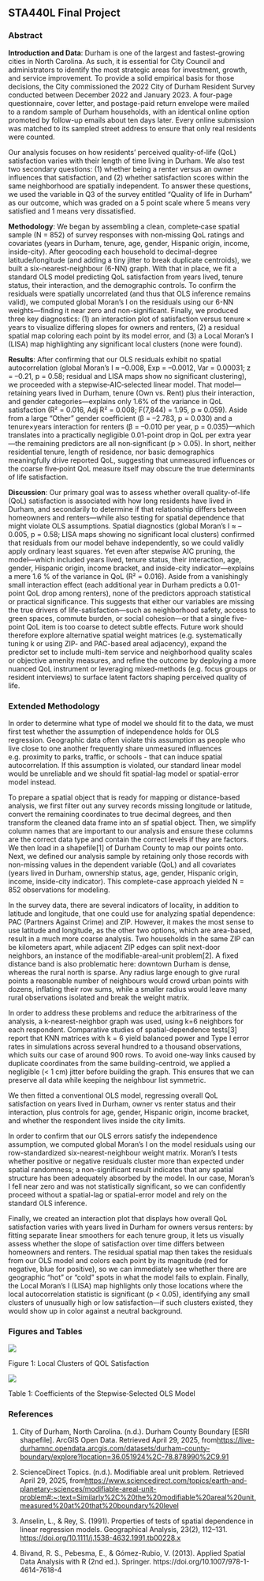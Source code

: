 ## **STA440L Final Project**

### Abstract

**Introduction and Data**: Durham is one of the largest and fastest-growing cities in North Carolina. As such, it is essential for City Council and administrators to identify the most strategic areas for investment, growth, and service improvement. To provide a solid empirical basis for those decisions, the City commissioned the 2022 City of Durham Resident Survey conducted between December 2022 and January 2023. A four-page questionnaire, cover letter, and postage-paid return envelope were mailed to a random sample of Durham households, with an identical online option promoted by follow-up emails about ten days later. Every online submission was matched to its sampled street address to ensure that only real residents were counted.

Our analysis focuses on how residents’ perceived quality-of-life (QoL) satisfaction varies with their length of time living in Durham. We also test two secondary questions: (1) whether being a renter versus an owner influences that satisfaction, and (2) whether satisfaction scores within the same neighborhood are spatially independent. To answer these questions, we used the variable in Q3 of the survey entitled “Quality of life in Durham” as our outcome, which was graded on a 5 point scale where 5 means very satisfied and 1 means very dissatisfied.

**Methodology**: We began by assembling a clean, complete‐case spatial sample (N = 852) of survey responses with non‐missing QoL ratings and covariates (years in Durham, tenure, age, gender, Hispanic origin, income, inside-city). After geocoding each household to decimal-degree latitude/longitude (and adding a tiny jitter to break duplicate centroids), we built a six-nearest-neighbour (6-NN) graph. With that in place, we fit a standard OLS model predicting QoL satisfaction from years lived, tenure status, their interaction, and the demographic controls. To confirm the residuals were spatially uncorrelated (and thus that OLS inference remains valid), we computed global Moran’s I on the residuals using our 6-NN weights—finding it near zero and non-significant. Finally, we produced three key diagnostics: (1) an interaction plot of satisfaction versus tenure × years to visualize differing slopes for owners and renters, (2) a residual spatial map coloring each point by its model error, and (3) a Local Moran’s I (LISA) map highlighting any significant local clusters (none were found).

**Results**: After confirming that our OLS residuals exhibit no spatial autocorrelation (global Moran’s I ≈ –0.008, Exp = –0.0012, Var = 0.00031; z = –0.21, p = 0.58; residual and LISA maps show no significant clustering), we proceeded with a stepwise‐AIC‐selected linear model. That model—retaining years lived in Durham, tenure (Own vs. Rent) plus their interaction, and gender categories—explains only 1.6% of the variance in QoL satisfaction (R² = 0.016, Adj R² = 0.008; F(7,844) = 1.95, p ≈ 0.059). Aside from a large “Other” gender coefficient (β = –2.783, p = 0.030) and a tenure×years interaction for renters (β = –0.010 per year, p = 0.035)—which translates into a practically negligible 0.01-point drop in QoL per extra year—the remaining predictors are all non‐significant (p \> 0.05). In short, neither residential tenure, length of residence, nor basic demographics meaningfully drive reported QoL, suggesting that unmeasured influences or the coarse five‐point QoL measure itself may obscure the true determinants of life satisfaction.

**Discussion**: Our primary goal was to assess whether overall quality-of-life (QoL) satisfaction is associated with how long residents have lived in Durham, and secondarily to determine if that relationship differs between homeowners and renters—while also testing for spatial dependence that might violate OLS assumptions. Spatial diagnostics (global Moran’s I ≈ –0.005, p = 0.58; LISA maps showing no significant local clusters) confirmed that residuals from our model behave independently, so we could validly apply ordinary least squares. Yet even after stepwise AIC pruning, the model—which included years lived, tenure status, their interaction, age, gender, Hispanic origin, income bracket, and inside-city indicator—explains a mere 1.6 % of the variance in QoL (R² = 0.016). Aside from a vanishingly small interaction effect (each additional year in Durham predicts a 0.01-point QoL drop among renters), none of the predictors approach statistical or practical significance. This suggests that either our variables are missing the true drivers of life-satisfaction—such as neighborhood safety, access to green spaces, commute burden, or social cohesion—or that a single five-point QoL item is too coarse to detect subtle effects. Future work should therefore explore alternative spatial weight matrices (e.g. systematically tuning k or using ZIP- and PAC-based areal adjacency), expand the predictor set to include multi-item service and neighborhood quality scales or objective amenity measures, and refine the outcome by deploying a more nuanced QoL instrument or leveraging mixed-methods (e.g. focus groups or resident interviews) to surface latent factors shaping perceived quality of life.

### Extended Methodology

In order to determine what type of model we should fit to the data, we must first test whether the assumption of independence holds for OLS regression. Geographic data often violate this assumption as people who live close to one another frequently share unmeasured influences e.g. proximity to parks, traffic, or schools - that can induce spatial autocorrelation. If this assumption is violated, our standard linear model would be unreliable and we should fit spatial-lag model or spatial-error model instead. 

To prepare a spatial object that is ready for mapping or distance-based analysis, we first filter out any survey records missing longitude or latitude, convert the remaining coordinates to true decimal degrees, and then transform the cleaned data frame into an sf spatial object. Then, we simplify column names that are important to our analysis and ensure these columns are the correct data type and contain the correct levels if they are factors. We then load in a shapefile\[1\] of Durham County to map our points onto. Next, we defined our analysis sample by retaining only those records with non-missing values in the dependent variable (QoL) and all covariates (years lived in Durham, ownership status, age, gender, Hispanic origin, income, inside-city indicator). This complete-case approach yielded N = 852 observations for modeling.

In the survey data, there are several indicators of locality, in addition to latitude and longitude, that one could use for analyzing spatial dependence: PAC (Partners Against Crime) and ZIP. However, it makes the most sense to use latitude and longitude, as the other two options, which are area-based, result in a much more coarse analysis. Two households in the same ZIP can be kilometers apart, while adjacent ZIP edges can split next-door neighbors, an instance of the modifiable-areal-unit problem\[2\]. A fixed distance band is also problematic here: downtown Durham is dense, whereas the rural north is sparse. Any radius large enough to give rural points a reasonable number of neighbours would crowd urban points with dozens, inflating their row sums, while a smaller radius would leave many rural observations isolated and break the weight matrix.

In order to address these problems and reduce the arbitrariness of the analysis, a k-nearest-neighbor graph was used, using k=6 neighbors for each respondent. Comparative studies of spatial-dependence tests\[3\] report that KNN matrices with k = 6 yield balanced power and Type I error rates in simulations across several hundred to a thousand observations, which suits our case of around 900 rows. To avoid one-way links caused by duplicate coordinates from the same building-centroid, we applied a negligible (\< 1 cm) jitter before building the graph. This ensures that we can preserve all data while keeping the neighbour list symmetric.

We then fitted a conventional OLS model, regressing overall QoL satisfaction on years lived in Durham, owner vs renter status and their interaction, plus controls for age, gender, Hispanic origin, income bracket, and whether the respondent lives inside the city limits.

In order to confirm that our OLS errors satisfy the independence assumption, we computed global Moran’s I on the model residuals using our row-standardized six-nearest-neighbour weight matrix. Moran’s I tests whether positive or negative residuals cluster more than expected under spatial randomness; a non-significant result indicates that any spatial structure has been adequately absorbed by the model. In our case, Moran’s I fell near zero and was not statistically significant, so we can confidently proceed without a spatial-lag or spatial-error model and rely on the standard OLS inference.

Finally, we created an interaction plot that displays how overall QoL satisfaction varies with years lived in Durham for owners versus renters: by fitting separate linear smoothers for each tenure group, it lets us visually assess whether the slope of satisfaction over time differs between homeowners and renters. The residual spatial map then takes the residuals from our OLS model and colors each point by its magnitude (red for negative, blue for positive), so we can immediately see whether there are geographic “hot” or “cold” spots in what the model fails to explain. Finally, the Local Moran’s I (LISA) map highlights only those locations where the local autocorrelation statistic is significant (p \< 0.05), identifying any small clusters of unusually high or low satisfaction—if such clusters existed, they would show up in color against a neutral background.\

### Figures and Tables

![](figures/results/Local%20Clusters%20of%20QOL%20Satisfaction.png)

Figure 1: Local Clusters of QOL Satisfaction

![](figures/results/Coefficients of the Stepwise‐Selected OLS Model.png)

Table 1: Coefficients of the Stepwise‐Selected OLS Model\

### References

1.  City of Durham, North Carolina. (n.d.). Durham County Boundary \[ESRI shapefile\]. ArcGIS Open Data. Retrieved April 29, 2025, from<https://live-durhamnc.opendata.arcgis.com/datasets/durham-county-boundary/explore?location=36.051924%2C-78.878990%2C9.91>

2.  ScienceDirect Topics. (n.d.). Modifiable areal unit problem. Retrieved April 29, 2025, from<https://www.sciencedirect.com/topics/earth-and-planetary-sciences/modifiable-areal-unit-problem#:~:text=Similarly%2C%20the%20modifiable%20areal%20unit,measured%20at%20that%20boundary%20level>

3.  Anselin, L., & Rey, S. (1991). Properties of tests of spatial dependence in linear regression models. Geographical Analysis, 23(2), 112–131. <https://doi.org/10.1111/j.1538-4632.1991.tb00228.x> 

4.  Bivand, R. S., Pebesma, E., & Gómez-Rubio, V. (2013). Applied Spatial Data Analysis with R (2nd ed.). Springer. https://doi.org/10.1007/978-1-4614-7618-4
